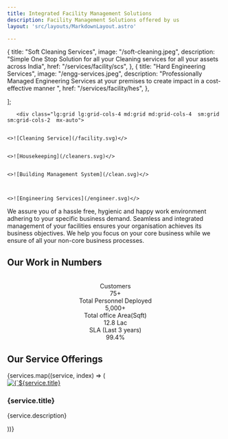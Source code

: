 ```yaml
---
title: Integrated Facility Management Solutions
description: Facility Management Solutions offered by us
layout: 'src/layouts/MarkdownLayout.astro'

---
```

  {
    title: "Soft Cleaning Services",
    image: "/soft-cleaning.jpeg",
    description: "Simple One Stop Solution for all your Cleaning services for all your assets across India",
    href: "/services/facility/scs",
  },
  {
    title: "Hard Engineering Services",
    image: "/engg-services.jpeg",
    description: "Professionally Managed Engineering Services at your premises to create impact in a cost-effective manner ",
    href: "/services/facility/hes",
  },
 
];




       <div class="lg:grid lg:grid-cols-4 md:grid md:grid-cols-4  sm:grid sm:grid-cols-2  mx-auto">


    <>![Cleaning Service](/facility.svg)</>


    <>![Housekeeping](/cleaners.svg)</>


    <>![Building Management System](/clean.svg)</>

  
  
    <>![Engineering Services](/engineer.svg)</>
    

  </div>


We assure you of a hassle free, hygienic and happy work environment adhering to your specific 
business demand. Seamless and integrated management of your facilities ensures your organisation
 achieves its business objectives. We help you focus on your core business while we ensure of 
 all your non-core business processes.

## Our Work in Numbers
<br/>
<center>
<div class="stats stats-vertical lg:stats-horizontal shadow">
  
  <div class="stat">
    <div class="stat-title">Customers</div>
    <div class="stat-value">75+</div>
  </div>
  
  <div class="stat">
    <div class="stat-title">Total Personnel Deployed</div>
    <div class="stat-value">5,000+</div>
  </div>
  <div class="stat">
    <div class="stat-title">Total office Area(Sqft)</div>
    <div class="stat-value">12.8 Lac</div>
  </div>
  <div class="stat">
    <div class="stat-title">SLA (Last 3 years)</div>
    <div class="stat-value">99.4%</div>
  </div>
</div>

</center> 

## Our Service Offerings


  <section class="py-12">
      <div class="container mx-auto">
        <div class="grid lg:grid-cols-2 md:grid-cols-2 sm:grid-cols-2 gap-8">
          {services.map((service, index) => (
            <div
              key={index}
              class="flex flex-col rounded-lg shadow-xl overflow-hidden"
            >
              <a href={service.href}>
                <img
                  src={service.image}
                  alt={`${service.title} Image`}
                  class="w-full h-48 object-cover"
                />
              </a>
              <div class="p-6">
                <h3 class="text-2xl font-semibold mb-2">{service.title}</h3>
                <p>{service.description}</p>
              </div>
            </div>
          ))}
        </div>
      </div>
    </section>

